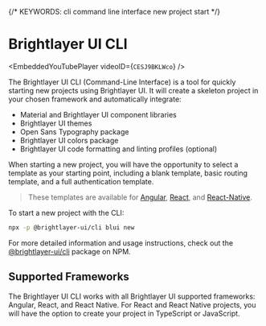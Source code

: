 
{/* KEYWORDS: cli command line interface new project start  */}

# Brightlayer UI CLI

<EmbeddedYouTubePlayer videoID={`CESJ9BKLWco`} />

The Brightlayer UI CLI (Command-Line Interface) is a tool for quickly starting new projects using Brightlayer UI. It will create a skeleton project in your chosen framework and automatically integrate:

-   Material and Brightlayer UI component libraries
-   Brightlayer UI themes
-   Open Sans Typography package
-   Brightlayer UI colors package
-   Brightlayer UI code formatting and linting profiles (optional)

When starting a new project, you will have the opportunity to select a template as your starting point, including a blank template, basic routing template, and a full authentication template.

> These templates are available for [Angular](https://github.com/brightlayer-ui/angular-cli-templates/blob/master/README.md#angular-cli-templates), [React](https://github.com/brightlayer-ui/react-cli-templates/blob/master/README.md#react-cli-templates), and [React-Native](https://github.com/brightlayer-ui/react-native-cli-templates/blob/master/README.md#react-native-cli-templates).

To start a new project with the CLI:

```sh
npx -p @brightlayer-ui/cli blui new
```

For more detailed information and usage instructions, check out the [@brightlayer-ui/cli](https://www.npmjs.com/package/@brightlayer-ui/cli) package on NPM.

## Supported Frameworks

The Brightlayer UI CLI works with all Brightlayer UI supported frameworks: Angular, React, and React Native. For React and React Native projects, you will have the option to create your project in TypeScript or JavaScript.

